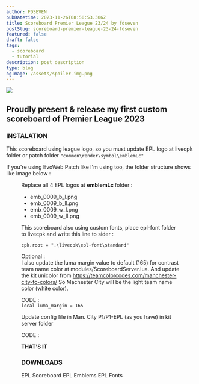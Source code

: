```yaml
---
author: FDSEVEN
pubDatetime: 2023-11-26T08:50:53.306Z
title: Scoreboard Premier League 23/24 by fdseven
postSlug: scoreboard-premier-league-23-24-fdseven
featured: false
draft: false
tags:
  - scoreboard
  - tutorial
description: post description
type: blog
ogImage: /assets/spoiler-img.png
---
```



![](/assets/spoiler-img.png)

## Proudly present & release my first custom scoreboard of Premier League 2023

### INSTALATION

This scoreboard using league logo, so you must update EPL logo at livecpk folder or patch folder `"common\render\symbol\emblemLc"`

If you're using EvoWeb Patch like I'm using too, the folder structure shows like image below :

<Figure
  title="livecpk folder structure"
  src="/assets/1696847876032.png"
  className="[&>img]:inline-block"
/>

Replace all 4 EPL logos at **emblemLc** folder :

- emb_0009_b_l.png
- emb_0009_b_ll.png
- emb_0009_w_l.png
- emb_0009_w_ll.png

This scoreboard also using custom fonts, place epl-font folder to livecpk
and write this line to sider :

`cpk.root = ".\livecpk\epl-font\standard"`

Optional : <br />
I also update the luma margin value to default (165) for contrast team name color at modules/ScoreboardServer.lua. And update the kit unicolor from https://teamcolorcodes.com/manchester-city-fc-colors/
So Machester City will be the light team name color (white color).

CODE : <br />
`local luma_margin = 165`

Update config file in Man. City P1/P1-EPL (as you have) in kit server folder

CODE : <br />

**THAT'S IT**

### DOWNLOADS

<div className="flex flex-wrap gap-2">
  <LinkButton
    targetNew={true}
    title="EPL Scoreboard"
    href="https://modsfire.com/7Nynv6EoeJSZ423"
    className="[&>p]:!m-0 bg-skin-accent px-4 rounded-full !decoration-transparent !text-skin-inverted hover:bg-skin-fill border border-skin-accent transition"
  >
    EPL Scoreboard
  </LinkButton>
  <LinkButton
    targetNew={true}
    title="EPL Emblems"
    href="https://modsfire.com/8Gbl5zyPK0qE2nu"
    className="[&>p]:!m-0 bg-skin-accent px-4 rounded-full !decoration-transparent !text-skin-inverted hover:bg-skin-fill border border-skin-accent transition"
  >
    EPL Emblems
  </LinkButton>
  <LinkButton
    targetNew={true}
    title="EPL Fonts"
    href="https://modsfire.com/w5HsD97ygXzK1Al"
    className="[&>p]:!m-0 bg-skin-accent px-4 rounded-full !decoration-transparent !text-skin-inverted hover:bg-skin-fill border border-skin-accent transition"
  >
    EPL Fonts
  </LinkButton>
</div>

